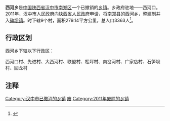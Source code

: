 {{中国乡级行政区
|行政区全称 = 西河乡
|景观照片文件名 = 
|景观照片描述 = 
|汉语拼音 =
|其他语言 = 
|其他语言名称 = 
|位置图文件名 = 
|位置图描述 = 
|自定义图片=
|上级行政区 = [[陕西省|陕西省]][[汉中市|汉中市]][[南郑县|南郑县]]
|行政区类别 = [[乡级行政区|乡]]
|行政区划代码 = 
|行政区划 = 
|村委会 = 
|居委会 = 
|建置时间 = 
|领导职位 = 
|领导名称 = 
|政府驻地 = 
|毗邻 = 
|地理坐标 = 
|总面积 = 
|总人口 = 
|户籍人口 = 
|户籍人口年份 = 
|常住人口 = 
|常住人口年份 = 
|人口密度 = 
|GDP = 
|邮政编码 = 
|电话区号 = 
|官方网站 = 
|网站名称 = 
}}
'''西河乡'''是[[中华人民共和国|中国]][[陕西省|陕西省]][[汉中市|汉中市]][[南郑区|南郑区]]一个已撤销的[[乡镇|乡镇]]。乡政府驻地——西河口。2011年，汉中市人民政府向[[陕西省人民政府|陕西省人民政府]]申请，将[[南郑县|南郑县]]的西河乡，整建制并入[[碑坝镇|碑坝镇]]。时下辖9个村，面积279.14平方公里，总人口3363人<ref>{{Cite web |url=http://www.hanzhong.gov.cn/xxgk/gkml/zfwj/zfjzfbwj/hzzwj/201410/t20141018_21197.html |title=汉中市人民政府关于审定汉中市乡镇机构改革行政区划调整方案的请示 |accessdate=2019-04-08 |author= |date=2011-04-25 |work= |publisher=汉中市人民政府网站 |language=Zh-hans |archive-date=2019-07-10 |archive-url=https://web.archive.org/web/20190710204437/http://www.hanzhong.gov.cn/xxgk/gkml/zfwj/zfjzfbwj/hzzwj/201410/t20141018_21197.html |dead-url=no }}</ref>。

== 行政区划 ==
西河乡下辖以下行政区：

西河口村、先进村、大西河村、联盟村、松坪村、南岔河村、广家店村、石笋坝村、回龙村

== 注释 ==

{{reflist}}

{{陕西行政区划小作品}}
[[Category:汉中市已撤消的乡镇|Category:汉中市已撤消的乡镇]]
[[Category:南郑区行政区划|废]]
[[Category:2011年废除的乡镇|Category:2011年废除的乡镇]]